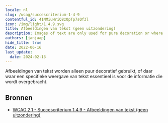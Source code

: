 ```yaml
---
locale: nl
slug: /wcag/succescriterium-1-4-9
contentful_id: 41NMiuHriQ8zOpTp7sQf3l
icon: /img/light/1.4.9.svg
title: Afbeeldingen van tekst (geen uitzondering)
description: Images of text are only used for pure decoration or where a particular presentation of text is essential to the information being conveyed. 
authors: [janjaap]
hide_title: true
date: 2022-06-16
last_update:
  date: 2024-02-13
---
```


<Hero
  title="Afbeeldingen van tekst (geen uitzondering)"
  image="/img/light/1.4.9.svg"
  alt="WCAG 1.4.9 icon"
  prefix="Succescriterium 1.4.9"
  suffix="Niveau AAA"
/>

Afbeeldingen van tekst worden alleen puur decoratief gebruikt, of daar waar een specifieke weergave van tekst essentieel is voor de informatie die wordt overgebracht.

## Bronnen

- [WCAG 2.1 - Succescriterium 1.4.9 - Afbeeldingen van tekst (geen uitzondering)](https://www.w3.org/Translations/WCAG21-nl/#afbeeldingen-van-tekst-geen-uitzondering)
